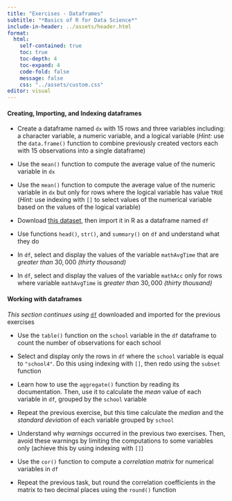 ```yaml
---
title: "Exercises - Dataframes"
subtitle: "*Basics of R for Data Science*"
include-in-header: ../assets/header.html
format: 
  html:
    self-contained: true
    toc: true   
    toc-depth: 4  
    toc-expand: 4
    code-fold: false 
    message: false
    css: "../assets/custom.css"
editor: visual
---
```


#### Creating, Importing, and Indexing dataframes

-   Create a dataframe named `dx` with $15$ rows and three variables including: a character variable, a numeric variable, and a logical variable (*Hint:* use the `data.frame()` function to combine previously created vectors each with $15$ observations into a single dataframe)

-   Use the `mean()` function to compute the average value of the numeric variable in `dx`

-   Use the `mean()` function to compute the average value of the numeric variable in `dx` but only for rows where the logical variable has value `TRUE` (*Hint:* use indexing with `[]` to select values of the numerical variable based on the values of the logical variable)

-   Download <a href="datasets/exerData1.csv" download>this dataset</a>, then import it in R as a dataframe named `df`

-   Use functions `head()`, `str()`, and `summary()` on `df` and understand what they do

-   In `df`, select and display the values of the variable `mathAvgTime` that are *greater than* $30,000$ *(thirty thousand)*

-   In `df`, select and display the values of the variable `mathAcc` only for rows where variable `mathAvgTime` is *greater than* $30,000$ *(thirty thousand)*

#### Working with dataframes

*This section continues using* <a href="datasets/exerData1.csv" download>`df`</a> downloaded and imported for the previous exercises

-   Use the `table()` function on the `school` variable in the `df` dataframe to count the number of observations for each school

-   Select and display only the rows in `df` where the `school` variable is equal to `"school4"`. Do this using indexing with `[]`, then redo using the `subset` function

-   Learn how to use the `aggregate()` function by reading its documentation. Then, use it to calculate the *mean* value of each variable in `df`, grouped by the `school` variable

-   Repeat the previous exercise, but this time calculate the *median* and the *standard deviation* of each variable grouped by `school`

-   Understand why *warnings* occurred in the previous two exercises. Then, avoid these warnings by limiting the computations to some variables only (achieve this by using indexing with `[]`)

-   Use the `cor()` function to compute a *correlation matrix* for numerical variables in `df`

-   Repeat the previous task, but round the correlation coefficients in the matrix to two decimal places using the `round()` function
